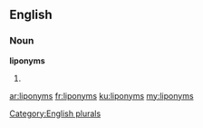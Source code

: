 ==English==

===Noun===
'''liponyms'''

# {{plural of|[[liponym]]}}

[[Category:English plurals]]

[[ar:liponyms]]
[[fr:liponyms]]
[[ku:liponyms]]
[[my:liponyms]]